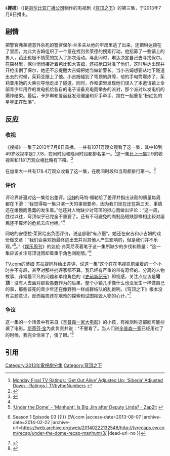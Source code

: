 {{noteTA|G1=TV}}
{{Infobox television episode
| Title        = 搜捕<br/>Manhunt
| Series       = [[穹顶之下_(电视剧)|穹顶之下]]
| Image        =
| Caption      =
| Season       = 1
| Episode      = 3
| Director     = {{link-en|保尔·爱德华|Paul A. Edwards}}<ref>[http://www.thefutoncritic.com/listings/20130627cbs11/ Listings - UNDER THE DOME on CBS | TheFutonCritic.com<!-- Bot generated title -->]</ref>
| Writer       = {{link-en|瑞克·克利夫兰|Rick Cleveland}}
| Music        =
| Production   =
| Airdate      = {{start date|2013|7|8}}
| Guests       = *凯蒂·加菲尔德 饰演 女孩甲
*谢特勒·姆森登 饰演 女孩乙
*达里尔·布克 饰演 镇上的男人甲
*尼克·巴斯塔 饰演 镇上的男人乙
*比尔·尤达利 饰演 老人
*德博拉·蔡尔兹 饰演 女性老人
*安德鲁·沃格尔 饰演 卡特
| Prev         = [[火灾_(穹顶之下)|火灾]]
| Next         = [[爆发_(穹顶之下)|爆发]]
| Episode list = 
}}
《'''搜捕'''》（{{lang-en|Manhunt}})是[[哥伦比亚广播公司|哥伦比亚广播公司]]制作的电视剧《[[穹顶之下_(电视剧)|穹顶之下]]》的第三集，于2013年7月8日播出。

== 剧情 ==
把警官弗莱德意外杀死的警官保尔·兰多夫从他的牢房里逃了出来，还把琳达锁在了里面，为此大吉姆组织了一个意在找到弗莱德的搜索行动，他招募了一些镇上的男人，芭比也极不情愿的加入了那次活动。与此同时，琳达决定自己去寻找保尔。在森林里，保尔悄悄接近着芭比和大吉姆，还把枪口对准了他们，这时琳达出现并开枪击倒了保尔，她还不忘提醒大吉姆把她当做新警长。当小吉姆想要从地下隧道出去的时候，茱莉亚跟上了他。小吉姆碰到了穹顶的屏障，他的手电筒爆炸了，茱莉亚用她的火柴引导他走出了隧道。同时，乔和诺里发现他们误入了本邀请镇上全部青少年用乔的发电机给各自的电子设备充电而举办的派对，那个派对以发电机的爆炸结束。最后，卡罗琳和爱丽丝发现诺里和乔手牵手、抱在一起重复“粉红色的星星正在坠落”。

== 反应 ==
=== 收视 ===
《搜捕》一集于2013年7月8日首播，一共有1071万观众观看了这一集，其中18到49岁收视率是2.7/8，在同时段和晚间时段都排名第一。<ref>[http://tvbythenumbers.zap2it.com/2013/07/11/monday-final-tv-ratings-get-out-alive-adjusted-up-siberia-adjusted-down/190801/ Monday Final TV Ratings: ‘Get Out Alive’ Adjusted Up; ‘Siberia’ Adjusted Down - Ratings | TVbytheNumbers<!-- Bot generated title -->] {{webarchive|url=https://web.archive.org/web/20130713222600/http://tvbythenumbers.zap2it.com/2013/07/11/monday-final-tv-ratings-get-out-alive-adjusted-up-siberia-adjusted-down/190801/ |date=2013-07-13 }}</ref>这一集比[[火灾_(穹顶之下)#收视率|上一集]]2.9的收视率和1181万观众相比略有下降。<ref name="ratingsS01E02">{{cite web|url=http://tvbythenumbers.zap2it.com/2013/07/02/monday-final-tv-ratings-under-the-dome-adjusted-up-mistresses-adjusted-down/189958/|title=Monday Final TV Ratings: 'Under the Dome' Adjusted Up; 'Mistresses' Adjusted Down|work=TV by the Numbers|last=Kondolojy|first=Amanda|date=July 2, 2013|accessdate=July 3, 2013|archive-date=2013-07-05|archive-url=https://web.archive.org/web/20130705041024/http://tvbythenumbers.zap2it.com/2013/07/02/monday-final-tv-ratings-under-the-dome-adjusted-up-mistresses-adjusted-down/189958/|dead-url=yes}}</ref>

在加拿大一共有178.4万观众收看了这一集，在晚间时段和当周都排行第一。<ref>{{cite web|url=https://www.bbm.ca/_documents/top_30_tv_programs_english/2013/2012-13_07_08_TV_ME_NationalTop30.pdf |title=存档副本 |accessdate=2014-02-15 |deadurl=yes |archiveurl=https://web.archive.org/web/20131104102505/http://www.bbm.ca/_documents/top_30_tv_programs_english/2013/2012-13_07_08_TV_ME_NationalTop30.pdf |archivedate=2013-11-04 }}</ref>

=== 评价 ===
{{Video game reviews
| title = 《搜捕》的评分
| subtitle =
| state =
<!-- Custom reviewers -->
| rev1 = [[IGN|IGN]]
| rev1Score = {{Rating|5.8|10}}<ref name="autogenerated1">{{Cite web |url=http://ca.ign.com/articles/2013/07/09/under-the-dome-manhunt-review |title=Under the Dome: "Manhunt" Review - IGN<!-- Bot generated title --> |access-date=2013-08-07 |archive-date=2013-07-10 |archive-url=https://archive.is/20130710070145/http://ca.ign.com/articles/2013/07/09/under-the-dome-manhunt-review }}</ref>
| rev2 = 《{{link-en|纽约杂志|New York (magazine)}}》网站
| rev2Score = {{Rating|2|5}}<ref>{{Cite web |url=http://www.vulture.com/2013/07/under-the-dome-recap-season-1-episode-3.html |title=Under the Dome Recap: Only Gonna Get Smaller - Vulture<!-- Bot generated title --> |access-date=2013-08-07 |archive-date=2021-06-23 |archive-url=https://web.archive.org/web/20210623205406/https://www.vulture.com/2013/07/under-the-dome-recap-season-1-episode-3.html }}</ref>
}}

评论界普遍对这一集给出差评。[[IGN|IGN]]的马特·福勒给了差评并指出该剧的质量每周都在下滑：“我觉得每一集只演一天的事很要命，因为我们现在还在第三天，事情还在缓慢而愚蠢的发生着。”他还对人物缺少对穹顶的担心而做出评论：“这一周，胜过以往，穹顶似乎已完全不重要了。还有不可避免的肉制品短缺那样相比较对居民还不算坏的危机去应付呢。”<ref name="autogenerated1"/>

{{link-en|Zap2it|Zap2it}}网站的安德拉·莱贺给出负面评价，说这部剧“有点慢”。她还在安吉和小吉姆的戏份做文章：“我们会喜欢她最终逃出去并对其他人产生影响的，但是我们并不乐观。”<ref>[http://blog.zap2it.com/frominsidethebox/2013/07/under-the-dome---manhunt-is-big-jim-after-deputy-linda.html ‘Under the Dome’ - ‘Manhunt’: Is Big Jim after Deputy Linda? - Zap2it<!-- Bot generated title -->] {{webarchive|url=https://web.archive.org/web/20140218225835/http://blog.zap2it.com/frominsidethebox/2013/07/under-the-dome---manhunt-is-big-jim-after-deputy-linda.html |date=2014-02-18 }}</ref>。”《[[娱乐周刊|娱乐周刊]]》的达伦·弗莱尼茨着笔于这一集所缺少的步伐和质量：“这一集应该关注穹顶谜团却着重于角色间剧情。”<ref>{{Cite web |url=http://tvrecaps.ew.com/recap/under-the-dome-recap-manhunt/3/ |title='Under the Dome' recap: 'Manhunt' {{!}} Season 1 Episode 03 {{!}} EW.com<!-- Bot generated title --> |access-date=2013-08-07 |archive-date=2014-02-22 |archive-url=https://web.archive.org/web/20140222132546/http://tvrecaps.ew.com/recap/under-the-dome-recap-manhunt/3/ |dead-url=no }}</ref>

[[TV.com|TV.com]]的蒂姆·苏拉提同样给出差评，说这一集“这个在在电视机前坐着的一个小时并不有趣，甚至对那些批评家都不算。我已经有严重的带有奇怪的、分离的人物故事、非常最平凡的问题和单维角色的《[[史前新纪元|史前新纪元]]》即视感，关注点应该是'''穹顶'''！没有人去面对那些愚蠢作为的后果，整个小镇几乎像什么也没发生一样做自己的事，那些该死的青少年还在像野狗一样成群结队的乱跑咧。《穹顶之下》根本没有主题意识，反而每周还在艰难的探索和试图摧毁人物的心计。”<ref>{{Cite web |url=http://www.tv.com/shows/under-the-dome/community/post/under-the-dome-manhunt-review-electric-youth-137335188933/ |title=Under the Dome "Manhunt" Review: Electric Youth - Under the Dome Community - TV.com<!-- Bot generated title --> |access-date=2013-08-07 |archive-date=2014-07-16 |archive-url=https://web.archive.org/web/20140716160104/http://www.tv.com/shows/under-the-dome/community/post/under-the-dome-manhunt-review-electric-youth-137335188933/ |dead-url=no }}</ref>

=== 争议 ===
这一集的一个场景中有来自《[[辛普森一家大电影|辛普森一家大电影]]》的小孩，有推测称这部剧可能抄袭了电影。[[斯蒂芬·金|斯蒂芬·金]]为此负责并说：“不要看了。当人们说[[辛普森一家|辛普森一家]]已经用过了的时候，我完全惊呆了，傻了眼。”<ref name=Controversy>{{Cite web |url=http://timesofindia.indiatimes.com/life-style/books/Stephen-King-refuses-to-believe-The-Simpsons-did-Under-The-Dome-first/articleshow/21004866.cms |title=Stephen King refuses to believe 'The Simpsons' did 'Under The Dome' first - Times Of India<!-- Bot generated title --> |access-date=2013-08-07 |archive-date=2014-04-03 |archive-url=https://web.archive.org/web/20140403180305/http://timesofindia.indiatimes.com/life-style/books/Stephen-King-refuses-to-believe-The-Simpsons-did-Under-The-Dome-first/articleshow/21004866.cms |dead-url=no }}</ref>

== 引用 ==
{{Reflist}}

[[Category:2013年電視劇分集|Category:2013年電視劇分集]]
[[Category:穹頂之下|Category:穹頂之下]]